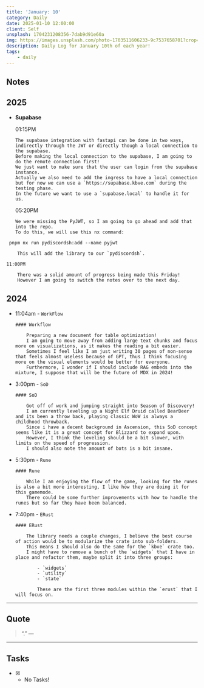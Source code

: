 ```yaml
---
title: 'January: 10'
category: Daily
date: 2025-01-10 12:00:00
client: Self
unsplash: 1704231208356-7dab9d91e60a
img: https://images.unsplash.com/photo-1703511606233-9c7537658701?crop=entropy&cs=srgb&fm=jpg&ixid=MnwzNjM5Nzd8MHwxfHJhbmRvbXx8fHx8fHx8fDE2ODE3NDg2ODY&ixlib=rb-4.0.3&q=85
description: Daily Log for January 10th of each year!
tags:
    - daily
---
```


## Notes

## 2025

-   **Supabase**

    01:15PM

        The supabase integration with fastapi can be done in two ways, indirectly through the JWT or directly though a local connection to the supabase.
        Before making the local connection to the supabase, I am going to do the remote connection first!
        We just want to make sure that the user can login from the supabase instance.
        Actually we also need to add the ingress to have a local connection but for now we can use a `https://supabase.kbve.com` during the testing phase.
        In the future we want to use a `supabase.local` to handle it for us.

    05:20PM

        We were missing the PyJWT, so I am going to go ahead and add that into the repo.
        To do this, we will use this nx command:

```shell
 pnpm nx run pydiscordsh:add --name pyjwt
```

        This will add the library to our `pydiscordsh`.
    
    11:00PM

        There was a solid amount of progress being made this Friday!
        However I am going to switch the notes over to the next day.

## 2024

-   11:04am - `WorkFlow`

        #### Workflow

            Preparing a new document for table optimization!
            I am going to move away from adding large text chunks and focus more on visualizations, as it makes the reading a bit easier.
            Sometimes I feel like I am just writing 30 pages of non-sense that feels almost useless because of GPT, thus I think focusing more on the visual elements would be better for everyone.
            Furthermore, I wonder if I should include RAG embeds into the mixture, I suppose that will be the future of MDX in 2024!

-   3:00pm - `SoD`

        #### SoD

            Got off of work and jumping straight into Season of Discovery!
            I am currently leveling up a Night Elf Druid called BearBeer and its been a throw back, playing classic WoW is always a childhood throwback.
            Since i have a decent background in Ascension, this SoD concept seems like it is a great concept for Blizzard to expand upon.
            However, I think the leveling should be a bit slower, with limits on the speed of progression.
            I should also note the amount of bots is a bit insane.

-   5:30pm - `Rune`

        #### Rune

            While I am enjoying the flow of the game, looking for the runes is also a bit more interesting, I like how they are doing it for this gamemode.
            There could be some further improvements with how to handle the runes but so far they have been balanced.

-   7:40pm - `ERust`

        #### ERust

            The library needs a couple changes, I believe the best course of action would be to modularize the crate into sub-folders.
            This means I should also do the same for the `kbve` crate too.
            I might have to remove a bunch of the `widgets` that I have in place and refactor them, maybe split it into three groups:

                - `widgets`
                - `utility`
                - `state`

                These are the first three modules within the `erust` that I will focus on.

---

## Quote

> “.”
> — <cite></cite>

---

## Tasks

-   [x] -   No Tasks!
